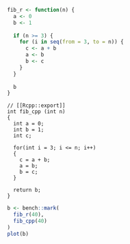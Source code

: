 ```r
fib_r <- function(n) {
  a <- 0
  b <- 1
  
  if (n >= 3) {
    for (i in seq(from = 3, to = n)) {
      c <- a + b
      a <- b
      b <- c
    }
  }
  
  b
}
```

```Rcpp
// [[Rcpp::export]]
int fib_cpp (int n)
{
  int a = 0;
  int b = 1;
  int c;
  
  for(int i = 3; i <= n; i++)
  {
    c = a + b;
    a = b;
    b = c;
  }
  
  return b;
}
```

```r
b <- bench::mark(
  fib_r(40),
  fib_cpp(40)
)
plot(b)
```


